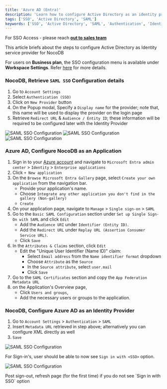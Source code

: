 ```yaml
---
title: 'Azure AD (Entra)'
description: 'Learn how to configure Active Directory as an identity provider for NocoDB.'
tags: ['SSO', 'Active Directory', 'SAML']
keywords: ['SSO', 'Active Directory', 'SAML', 'Authentication', 'Identity Provider']
---
```


<Callout type="info">For SSO Access - please reach [**out to sales team**](https://cal.com/nocodb)</Callout>

This article briefs about the steps to configure Active Directory as Identity service provider for NocoDB

<Callout type="info">For users on **Business plan**, the SSO configuration menu is available under **Workspace Settings**.
    Refer [here](/docs/product-docs/account-settings/authentication#business-plan) for more details.</Callout>

### NocoDB, Retrieve `SAML SSO` Configuration details

1. Go to `Account Settings`
2. Select `Authentication (SSO)`
3. Click on `New Provider` button
4. On the Popup modal, Specify a `Display name` for the provider; note that, this name will be used to display the
   provider on the login page
5. Retrieve `Redirect URL` & `Audience / Entity ID`; these information will be required to be configured later with the
   Identity Provider

![SAML SSO Configuration](/img/v2/account-settings/SSO-1.png)
![SAML SSO Configuration](/img/v2/account-settings/SAML-2.png)
![SAML SSO Configuration](/img/v2/account-settings/SAML-3.png)

### Azure AD, Configure NocoDB as an Application

1. Sign in to your [Azure account](https://portal.azure.com/#allservices) and navigate
   to `Microsoft Entra admin center` > `Identity` > `Enterprise applications`
2. Click `+ New application`
3. On the `Browse Microsoft Entra Gallery` page, select `Create your own application` from the navigation bar.
    - Provide your application's name.
    - Choose `Integrate any other application you don't find in the gallery (Non-gallery)`
    - `Create`
4. On your application page, navigate to `Manage` > `Single sign-on` > `SAML`
5. Go to the `Basic SAML Configuration` section under `Set up Single Sign-On with SAML` and click `Edit`
    - Add the `Audience URI` under `Identifier (Entity ID)`.
    - Add the `Redirect URL` under `Replay URL (Assertion Consumer Service URL)`.
    - Click `Save`
6. In the `Attributes & Claims` section, click `Edit`
    - Edit the "Unique User Identifier (Name ID)" claim:
        - Select `Email address` from the `Name identifier format` dropdown
        - Choose `Attribute` as the `Source`
        - In the `Source attribute`, select `user.mail`
        - Click `Save`
7. Go to the `SAML Certificates` section and copy the `App Federation Metadata URL`
8. on the Application's Overview page,
    - Click `Users and groups`,
    - Add the necessary users or groups to the application.

### NocoDB, Configure Azure AD as an Identity Provider

1. Go to `Account Settings` > `Authentication` > `SAML`
2. Insert `Metadata URL` retrieved in step above; alternatively you can configure XML directly as well
3. `Save`

![SAML SSO Configuration](/img/v2/account-settings/SAML-4.png)

For Sign-in's, user should be able to now see `Sign in with <SSO>` option.

![SAML SSO Configuration](/img/v2/account-settings/SSO-SignIn.png)

<Callout type="note">
Post sign-out, refresh page (for the first time) if you do not see `Sign in with SSO` option
</Callout>
